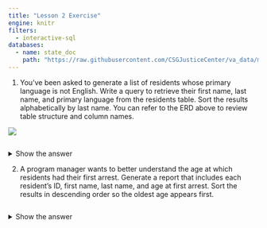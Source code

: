```yaml
---
title: "Lesson 2 Exercise"
engine: knitr
filters:
  - interactive-sql
databases:
  - name: state_doc
    path: "https://raw.githubusercontent.com/CSGJusticeCenter/va_data/main/courses/intro_sql/state_doc.db"  
---
```


1. You’ve been asked to generate a list of residents whose primary language is not English. Write a query to retrieve their first name, last name, and primary language from the residents table. Sort the results alphabetically by last name. You can refer to the ERD above to review table structure and column names.

![](images/corrections_erd.png)

```.sql

```

<details>
<summary>Show the answer</summary>

```.sql
SELECT first_name,
       last_name,
       primary_language
FROM residents
WHERE primary_language != 'English'
ORDER BY last_name;
```
</details>

2. A program manager wants to better understand the age at which residents had their first arrest. Generate a report that includes each resident’s ID, first name, last name, and age at first arrest. Sort the results in descending order so the oldest age appears first.

```.sql


```

<details>
<summary>Show the answer</summary>


```.sql
SELECT resident_id,
       first_name,
       last_name,
       age_at_first_arrest
FROM residents
ORDER BY age_at_first_arrest DESC;
```
</details>

